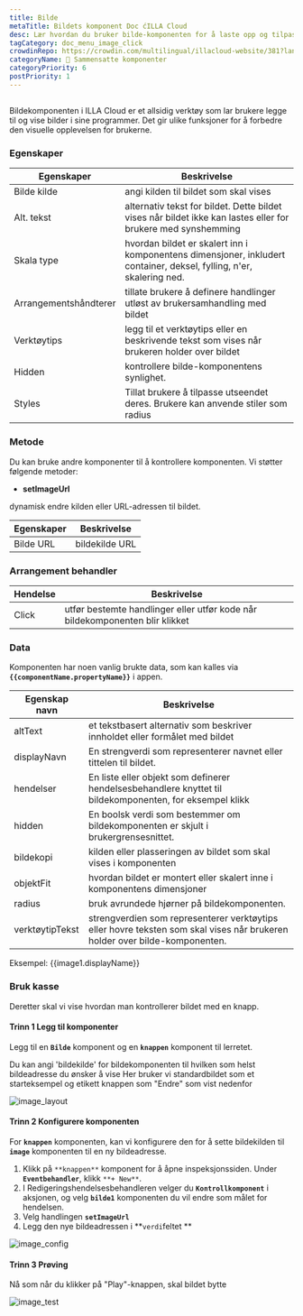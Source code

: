 ```yaml
---
title: Bilde
metaTitle: Bildets komponent Doc ćILLA Cloud
desc: Lær hvordan du bruker bilde-komponenten for å laste opp og tilpasse bildet for appen din i ILLA Cloud.
tagCategory: doc_menu_image_click
crowdinRepo: https://crowdin.com/multilingual/illacloud-website/381?languages=no&filter=basic&value=0
categoryName: 🧬 Sammensatte komponenter
categoryPriority: 6
postPriority: 1
---
```


## <h2 hidden>Hva er bilde?</h2>

Bildekomponenten i ILLA Cloud er et allsidig verktøy som lar brukere legge til og vise bilder i sine programmer. Det gir ulike funksjoner for å forbedre den visuelle opplevelsen for brukerne.

### Egenskaper

| Egenskaper            | Beskrivelse                                                                                                                  |
| --------------------- | ---------------------------------------------------------------------------------------------------------------------------- |
| Bilde kilde           | angi kilden til bildet som skal vises                                                                                        |
| Alt. tekst            | alternativ tekst for bildet. Dette bildet vises når bildet ikke kan lastes eller for brukere med synshemming                 |
| Skala type            | hvordan bildet er skalert inn i komponentens dimensjoner, inkludert container, deksel, fylling, n'er, skalering ned.         |
| Arrangementshåndterer | tillate brukere å definere handlinger utløst av brukersamhandling med bildet                                                 |
| Verktøytips           | legg til et verktøytips eller en beskrivende tekst som vises når brukeren holder over bildet                                 |
| Hidden                | kontrollere bilde-komponentens synlighet.                                                                                    |
| Styles                | Tillat brukere å tilpasse utseendet deres. Brukere kan anvende stiler som radius                                             |

### Metode

Du kan bruke andre komponenter til å kontrollere komponenten. Vi støtter følgende metoder:

-   **setImageUrl**

dynamisk endre kilden eller URL-adressen til bildet.

| Egenskaper | Beskrivelse      |
| ---------- | ---------------- |
| Bilde URL  | bildekilde URL   |

### Arrangement behandler

| Hendelse | Beskrivelse                                                                  |
| -------- | ---------------------------------------------------------------------------- |
| Click    | utfør bestemte handlinger eller utfør kode når bildekomponenten blir klikket |

### Data

Komponenten har noen vanlig brukte data, som kan kalles via **`{{componentName.propertyName}}`** i appen.

| Egenskap navn     | Beskrivelse                                                                                                                |
| ----------------- | -------------------------------------------------------------------------------------------------------------------------- |
| altText           | et tekstbasert alternativ som beskriver innholdet eller formålet med bildet                                                |
| displayNavn       | En strengverdi som representerer navnet eller tittelen til bildet.                                                         |
| hendelser         | En liste eller objekt som definerer hendelsesbehandlere knyttet til bildekomponenten, for eksempel klikk                   |
| hidden            | En boolsk verdi som bestemmer om bildekomponenten er skjult i brukergrensesnittet.                                         |
| bildekopi         | kilden eller plasseringen av bildet som skal vises i komponenten                                                           |
| objektFit         | hvordan bildet er montert eller skalert inne i komponentens dimensjoner                                                    |
| radius            | bruk avrundede hjørner på bildekomponenten.                                                                                |
| verktøytipTekst   | strengverdien som representerer verktøytips eller hovre teksten som skal vises når brukeren holder over bilde-komponenten. |

Eksempel: {{image1.displayName}}

### Bruk kasse

Deretter skal vi vise hvordan man kontrollerer bildet med en knapp.

#### Trinn 1 Legg til komponenter

Legg til en **`Bilde`** komponent og en **`knappen`** komponent til lerretet.

Du kan angi 'bildekilde' for bildekomponenten til hvilken som helst bildeadresse du ønsker å vise Her bruker vi standardbildet som et starteksempel og etikett knappen som "Endre" som vist nedenfor

![image_layout](https://cdn.illacloud.com/official-website/img/official-site/components/image_layout.jpg)

#### Trinn 2 Konfigurere komponenten

For **`knappen`** komponenten, kan vi konfigurere den for å sette bildekilden til **`image`** komponenten til en ny bildeadresse.

1.  Klikk på `**knappen**` komponent for å åpne inspeksjonssiden. Under **`Eventbehandler`**, klikk `**+ New**`.
2.  I Redigeringshendelsesbehandleren velger du **`Kontrollkomponent`** i aksjonen, og velg **`bilde1`** komponenten du vil endre som målet for hendelsen.
3.  Velg handlingen **`setImageUrl`**
4.  Legg den nye bildeadressen i **`verdi`feltet **

![image_config](https://cdn.illacloud.com/official-website/img/official-site/components/image_config.jpg)

#### Trinn 3 Prøving

Nå som når du klikker på "Play"-knappen, skal bildet bytte

![image_test](https://cdn.illacloud.com/official-website/img/official-site/components/image_test.gif)
